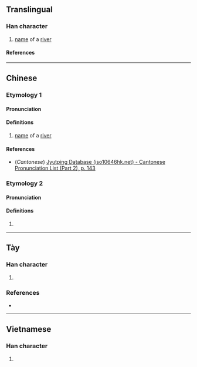 {{character info}}
==Translingual==

===Han character===
{{Han char|rn=85|rad=水|as=11|sn=14|four=|canj=EYHJ|ids=⿰氵逢}}

# {{lb|zh|archaic}} [[name]] of a [[river]]

====References====
{{Han ref|kx=0646.280|dkj=18162|hdz=31727.030|uh=6F28}}

----

==Chinese==
{{zh-forms}}

===Etymology 1===

====Pronunciation====
{{zh-pron
|m=féng
|c=fung4
|mc=y
|oc=y
|ma=
|cat=pn
}}

====Definitions====
{{zh-hanzi}}

# {{lb|zh|archaic}} [[name]] of a [[river]]

====References====
* (''Cantonese'') [http://www.iso10646hk.net/jp/document/download.jsp Jyutping Database (iso10646hk.net) - Cantonese Pronunciation List (Part 2), p. 143]

===Etymology 2===

====Pronunciation====
{{zh-pron
|m=péng
|c=
|mc=
|oc=
|ma=
|cat=a
}}

====Definitions====
{{zh-hanzi}}

# {{zh-only|漨浡|[[thick]]; [[dense]]; [[profuse]]; [[abundant]] (e.g. of [[cloud]]s)}}

----

==Tày==

===Han character===
{{head|tyz|Han character}}

# {{tyz-Nom form of|pùng}}

===References===
* {{r:tyz:tdcnt}}

----

==Vietnamese==

===Han character===
{{vi-readings|rs=水11|reading=vùng}}

# {{rfdef|vi|sort=水11}}